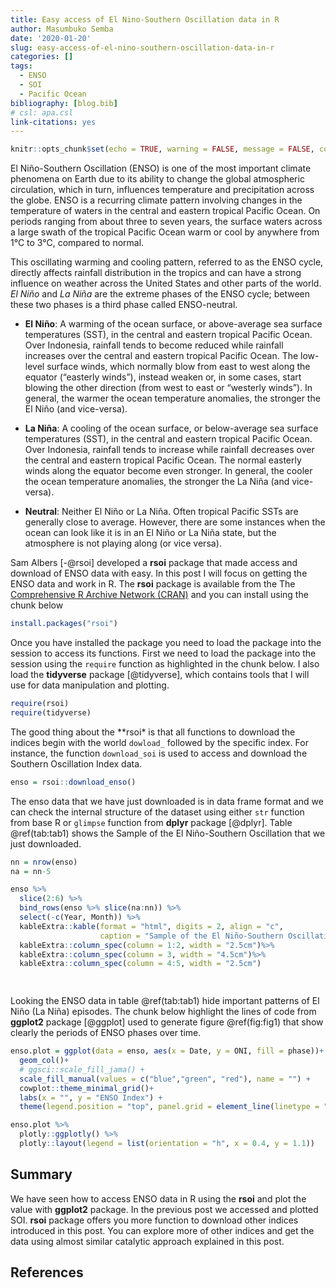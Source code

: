 ```yaml
---
title: Easy access of El Nino-Southern Oscillation data in R
author: Masumbuko Semba
date: '2020-01-20'
slug: easy-access-of-el-nino-southern-oscillation-data-in-r
categories: []
tags:
  - ENSO
  - SOI
  - Pacific Ocean
bibliography: [blog.bib]
# csl: apa.csl
link-citations: yes
---
```



```r
knitr::opts_chunk$set(echo = TRUE, warning = FALSE, message = FALSE, comment = FALSE)
```

El Niño-Southern Oscillation (ENSO) is one of the most important climate phenomena on Earth due to its ability to change the global atmospheric circulation, which in turn, influences temperature and precipitation across the globe. ENSO is a recurring climate pattern involving changes in the temperature of waters in the central and eastern tropical Pacific Ocean. On periods ranging from about three to seven years, the surface waters across a large swath of the tropical Pacific Ocean warm or cool by anywhere from 1°C to 3°C, compared to normal.

This oscillating warming and cooling pattern, referred to as the ENSO cycle, directly affects rainfall distribution in the tropics and can have a strong influence on weather across the United States and other parts of the world. *El Niño* and *La Niña* are the extreme phases of the ENSO cycle; between these two phases is a third phase called ENSO-neutral.

+ **El Niño**:  A warming of the ocean surface, or above-average sea surface temperatures (SST), in the central and eastern tropical Pacific Ocean.  Over Indonesia, rainfall tends to become reduced while rainfall increases over the central and eastern tropical Pacific Ocean.  The low-level surface winds, which normally blow from east to west along the equator (“easterly winds”), instead weaken or, in some cases, start blowing the other direction (from west to east or “westerly winds”).  In general, the warmer the ocean temperature anomalies, the stronger the El Niño (and vice-versa).

+ **La Niña**:  A cooling of the ocean surface, or below-average sea surface temperatures (SST), in the central and eastern tropical Pacific Ocean.  Over Indonesia, rainfall tends to increase while rainfall decreases over the central and eastern tropical Pacific Ocean.  The normal easterly winds along the equator become even stronger.  In general, the cooler the ocean temperature anomalies, the stronger the La Niña (and vice-versa).

+ **Neutral**:  Neither El Niño or La Niña. Often tropical Pacific SSTs are generally close to average.  However, there are some instances when the ocean can look like it is in an El Niño or La Niña state, but the atmosphere is not playing along (or vice versa).

Sam Albers [-@rsoi] developed a **rsoi** package that made access and download of ENSO data with easy. In this post I will focus on getting the ENSO data and work in R. The **rsoi** package is available from the The [Comprehensive R Archive Network (CRAN)](https://cran.r-project.org/web/packages/rsoi/index.html) and you can install using the chunk below

```r

install.packages("rsoi")

```

Once you have installed the package you need to load the package into the session to access its functions. First we need to load the package into the session using the `require` function as highlighted in the chunk below. I also load the **tidyverse** package [@tidyverse], which contains tools  that I will use for data manipulation and plotting. 

```r
require(rsoi)
require(tidyverse)
```

The good thing about the **rsoi* is that all functions to download the indices begin with the world `dowload_` followed by the specific index. For instance, the function `download_soi` is used to access and download the  Southern Oscillation Index data. 

```r
enso = rsoi::download_enso()
```

The enso data that we have just downloaded is in data frame format and we can check the internal structure of the dataset using either `str` function from base R or `glimpse` function from **dplyr** package [@dplyr]. Table \@ref(tab:tab1) shows the Sample of the El Niño-Southern Oscillation that we just downloaded. 

```r
nn = nrow(enso)
na = nn-5

enso %>% 
  slice(2:6) %>%
  bind_rows(enso %>% slice(na:nn)) %>% 
  select(-c(Year, Month)) %>% 
  kableExtra::kable(format = "html", digits = 2, align = "c",
                    caption = "Sample of the El Niño-Southern Oscillation") %>%
  kableExtra::column_spec(column = 1:2, width = "2.5cm")%>%
  kableExtra::column_spec(column = 3, width = "4.5cm")%>%
  kableExtra::column_spec(column = 4:5, width = "2.5cm")

  
```

Looking the ENSO data in table \@ref(tab:tab1) hide important patterns of El Niño (La Niña) episodes. The chunk below highlight the lines of code from **ggplot2** package [@ggplot] used to generate figure \@ref(fig:fig1) that show clearly the periods of ENSO phases over time. 

```r

enso.plot = ggplot(data = enso, aes(x = Date, y = ONI, fill = phase))+
  geom_col()+
  # ggsci::scale_fill_jama() +
  scale_fill_manual(values = c("blue","green", "red"), name = "") +
  cowplot::theme_minimal_grid()+
  labs(x = "", y = "ENSO Index") +
  theme(legend.position = "top", panel.grid = element_line(linetype = "dotted"))

enso.plot %>% 
  plotly::ggplotly() %>%
  plotly::layout(legend = list(orientation = "h", x = 0.4, y = 1.1))
```

## Summary
We have seen how to access ENSO data in R using the **rsoi** and plot the value with **ggplot2** package. In the previous post we accessed and plotted SOI. **rsoi** package offers you more function to download other indices introduced in this post. You can explore more of other indices and get the data using almost similar catalytic approach explained in this post. 

## References
